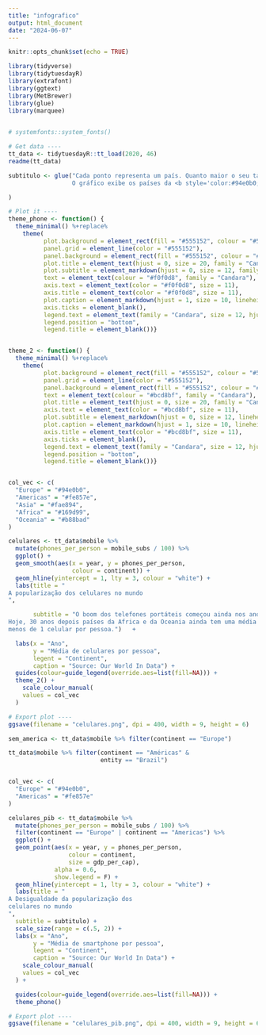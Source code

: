 ```yaml
---
title: "infografico"
output: html_document
date: "2024-06-07"
---
```


```r
knitr::opts_chunk$set(echo = TRUE)
```


```r


library(tidyverse)
library(tidytuesdayR)
library(extrafont)
library(ggtext)
library(MetBrewer)
library(glue)
library(marquee)

 
# systemfonts::system_fonts()

# Get data ----
tt_data <- tidytuesdayR::tt_load(2020, 46)
readme(tt_data)


```



```r



subtitulo <- glue("Cada ponto representa um país. Quanto maior o seu tamanho, maior o PIB per capita. \n
                  O gráfico exibe os países da <b style='color:#94e0b0;'>Europa</b> e da <b style='color:#fe857e;'>América Latina</b>."

)

# Plot it ----
theme_phone <- function() {
  theme_minimal() %+replace%
    theme(
          plot.background = element_rect(fill = "#555152", colour = "#555152"),
          panel.grid = element_line(color = "#555152"),
          panel.background = element_rect(fill = "#555152", colour = "#555152"),
          plot.title = element_text(hjust = 0, size = 20, family = "Candara"),
          plot.subtitle = element_markdown(hjust = 0, size = 12, family = "Candara"),
          text = element_text(colour = "#f0f0d8", family = "Candara"), 
          axis.text = element_text(color = "#f0f0d8", size = 11),
          axis.title = element_text(color = "#f0f0d8", size = 11),
          plot.caption = element_markdown(hjust = 1, size = 10, lineheight = 1),
          axis.ticks = element_blank(),
          legend.text = element_text(family = "Candara", size = 12, hjust = 0.5),
          legend.position = "bottom",
          legend.title = element_blank())}


theme_2 <- function() {
  theme_minimal() %+replace%
    theme(
          plot.background = element_rect(fill = "#555152", colour = "#555152"),
          panel.grid = element_line(color = "#555152"),
          panel.background = element_rect(fill = "#555152", colour = "#555152"),
          text = element_text(colour = "#bcd8bf", family = "Candara"),
          plot.title = element_text(hjust = 0, size = 20, family = "Candara"),
          axis.text = element_text(color = "#bcd8bf", size = 11),
          plot.subtitle = element_markdown(hjust = 0, size = 12, lineheight = 1),
          plot.caption = element_markdown(hjust = 1, size = 10, lineheight = 1),
          axis.title = element_text(color = "#bcd8bf", size = 11),
          axis.ticks = element_blank(),
          legend.text = element_text(family = "Candara", size = 12, hjust = 0.5),
          legend.position = "bottom",
          legend.title = element_blank())}



```



```r

col_vec <- c(
  "Europe" = "#94e0b0",
  "Americas" = "#fe857e",
  "Asia" = "#fae894",
  "Africa" = "#169d99",
  "Oceania" = "#b88bad"
)

celulares <- tt_data$mobile %>%
  mutate(phones_per_person = mobile_subs / 100) %>%
  ggplot() +
  geom_smooth(aes(x = year, y = phones_per_person, 
                  colour = continent)) +
  geom_hline(yintercept = 1, lty = 3, colour = "white") +
  labs(title = "  
A popularização dos celulares no mundo
", 

       subtitle = "O boom dos telefones portáteis começou ainda nos anos 1990.  
Hoje, 30 anos depois países da Africa e da Oceania ainda tem uma média de  
menos de 1 celular por pessoa.")   +

  labs(x = "Ano",
       y = "Média de celulares por pessoa",
       legent = "Continent",
       caption = "Source: Our World In Data") +
  guides(colour=guide_legend(override.aes=list(fill=NA))) +
  theme_2() +
    scale_colour_manual(
    values = col_vec
  ) 

# Export plot ----
ggsave(filename = "celulares.png", dpi = 400, width = 9, height = 6)

```




```r


sem_america <- tt_data$mobile %>% filter(continent == "Europe")

tt_data$mobile %>% filter(continent == "Américas" &
                          entity == "Brazil")


col_vec <- c(
  "Europe" = "#94e0b0",
  "Americas" = "#fe857e"
)

celulares_pib <- tt_data$mobile %>%
  mutate(phones_per_person = mobile_subs / 100) %>%
  filter(continent == "Europe" | continent == "Americas") %>% 
  ggplot() +
  geom_point(aes(x = year, y = phones_per_person, 
                 colour = continent,
                 size = gdp_per_cap),
             alpha = 0.6,
             show.legend = F) +
  geom_hline(yintercept = 1, lty = 3, colour = "white") +
  labs(title = "  
A Desigualdade da popularização dos 
celulares no mundo
", 
  subtitle = subtitulo) +
  scale_size(range = c(.5, 2)) +
  labs(x = "Ano",
       y = "Média de smartphone por pessoa",
       legent = "Continent",
       caption = "Source: Our World In Data") +
    scale_colour_manual(
    values = col_vec
  ) +

  guides(colour=guide_legend(override.aes=list(fill=NA))) +
  theme_phone()

# Export plot ----
ggsave(filename = "celulares_pib.png", dpi = 400, width = 9, height = 6)

```



